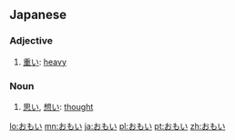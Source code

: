 ==Japanese==

===Adjective===
{{ja-adj|infl=i}}
# [[重い]]: [[heavy]]

===Noun===
{{ja-noun}}
# [[思い]], [[想い]]: [[thought]]

[[lo:おもい]]
[[mn:おもい]]
[[ja:おもい]]
[[pl:おもい]]
[[pt:おもい]]
[[zh:おもい]]